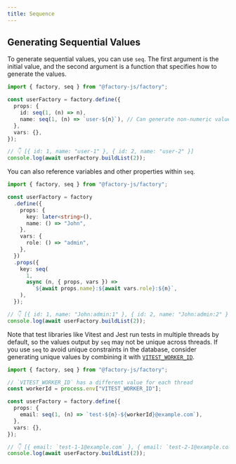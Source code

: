 ```yaml
---
title: Sequence
---
```



## Generating Sequential Values

To generate sequential values, you can use `seq`. The first argument is the initial value, and the second argument is a function that specifies how to generate the values.

```ts {5-6}
import { factory, seq } from "@factory-js/factory";

const userFactory = factory.define({
  props: {
    id: seq(1, (n) => n),
    name: seq(1, (n) => `user-${n}`), // Can generate non-numeric values as well
  },
  vars: {},
});

// 👇 [{ id: 1, name: "user-1" }, { id: 2, name: "user-2" }]
console.log(await userFactory.buildList(2));
```

You can also reference variables and other properties within `seq`.

```ts {16-17}
import { factory, seq } from "@factory-js/factory";

const userFactory = factory
  .define({
    props: {
      key: later<string>(),
      name: () => "John",
    },
    vars: {
      role: () => "admin",
    },
  })
  .props({
    key: seq(
      1,
      async (n, { props, vars }) =>
        `${await props.name}:${await vars.role}:${n}`,
    ),
  });

// 👇 [{ id: 1, name: "John:admin:1" }, { id: 2, name: "John:admin:2" }]
console.log(await userFactory.buildList(2));
```

Note that test libraries like Vitest and Jest run tests in multiple threads by default, so the values output by `seq` may not be unique across threads.
If you use `seq` to avoid unique constraints in the database, consider generating unique values by combining it with [`VITEST_WORKER_ID`](https://vitest.dev/guide/migration#envs).

```ts {4, 8}
import { factory, seq } from "@factory-js/factory";

// `VITEST_WORKER_ID` has a different value for each thread
const workerId = process.env["VITEST_WORKER_ID"];

const userFactory = factory.define({
  props: {
    email: seq(1, (n) => `test-${n}-${workerId}@example.com`),
  },
  vars: {},
});

// 👇 [{ email: `test-1-1@example.com` }, { email: `test-2-1@example.com` }]
console.log(await userFactory.buildList(2));
```
